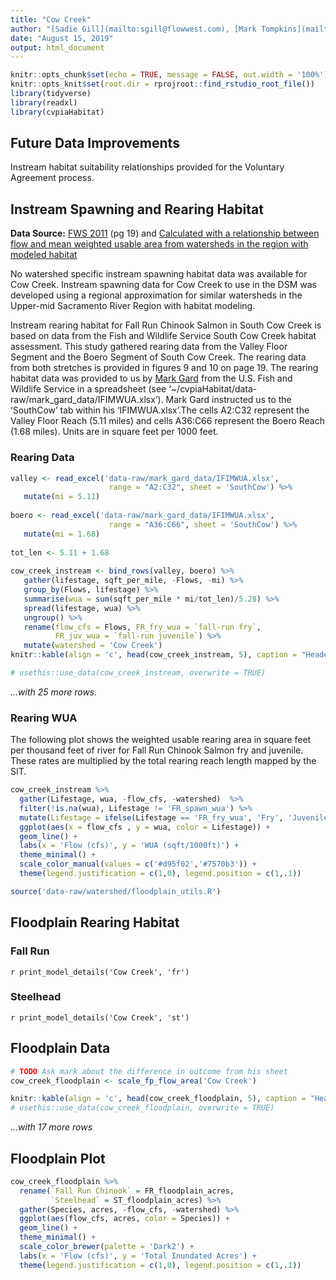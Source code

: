 ```yaml
---
title: "Cow Creek"
author: "[Sadie Gill](mailto:sgill@flowwest.com), [Mark Tompkins](mailto:mtompkins@flowwest.com), [Erin Cain](ecain@flowwest.com)"
date: "August 15, 2019"
output: html_document
---
```


```r
knitr::opts_chunk$set(echo = TRUE, message = FALSE, out.width = '100%')
knitr::opts_knit$set(root.dir = rprojroot::find_rstudio_root_file())
library(tidyverse)
library(readxl)
library(cvpiaHabitat)
```
## Future Data Improvements
Instream habitat suitability relationships provided for the Voluntary Agreement process.

## Instream Spawning and Rearing Habitat
**Data Source:** [FWS 2011](https://s3-us-west-2.amazonaws.com/cvpiahabitat-r-package/cvpia-sit-model-inputs/FWS2011_SouthCowrpt.pdf) (pg 19) and [Calculated with a relationship between flow and mean weighted usable area from watersheds in the region with modeled habitat](http://cvpia-habitat-docs-markdown.s3-website-us-west-2.amazonaws.com/watershed/Regional_Approximation.html)

No watershed specific instream spawning habitat data was available for Cow Creek. Instream spawning data for Cow Creek to use in the DSM was developed using a regional approximation for similar watersheds in the Upper-mid Sacramento River Region with habitat modeling.

Instream rearing habitat for Fall Run Chinook Salmon in South Cow Creek is based on data from the Fish and Wildlife Service South Cow Creek habitat assessment. This study gathered rearing data from the Valley Floor Segment and the Boero Segment of South Cow Creek. The rearing data from both stretches is provided in figures 9 and 10 on page 19. The rearing habitat data was provided to us by [Mark Gard](mailto:mark_gard@fws.gov) from the U.S. Fish and Wildlife Service in a spreadsheet (see '~/cvpiaHabitat/data-raw/mark_gard_data/IFIMWUA.xlsx'). Mark Gard instructed us to the 'SouthCow' tab within his 'IFIMWUA.xlsx'.The cells A2:C32 represent the Valley Floor Reach (5.11 miles) and cells A36:C66 represent the Boero Reach (1.68 miles). Units are in square feet per 1000 feet.

### Rearing Data
```r
valley <- read_excel('data-raw/mark_gard_data/IFIMWUA.xlsx', 
                      range = "A2:C32", sheet = 'SouthCow') %>% 
   mutate(mi = 5.11)
 
boero <- read_excel('data-raw/mark_gard_data/IFIMWUA.xlsx', 
                      range = "A36:C66", sheet = 'SouthCow') %>% 
   mutate(mi = 1.68)
 
tot_len <- 5.11 + 1.68
 
cow_creek_instream <- bind_rows(valley, boero) %>% 
   gather(lifestage, sqft_per_mile, -Flows, -mi) %>% 
   group_by(Flows, lifestage) %>% 
   summarise(wua = sum(sqft_per_mile * mi/tot_len)/5.28) %>% 
   spread(lifestage, wua) %>% 
   ungroup() %>% 
   rename(flow_cfs = Flows, FR_fry_wua = `fall-run fry`, 
          FR_juv_wua = `fall-run juvenile`) %>% 
   mutate(watershed = 'Cow Creek')
knitr::kable(align = 'c', head(cow_creek_instream, 5), caption = "Header Descriptions: flow_cfs = flow in cubic feet per second, FR_juv_wua = Fall Run Chinook Juvenile wua,  FR_fry_wua = Fall Run Chinook Fry wua")

# usethis::use_data(cow_creek_instream, overwrite = TRUE)
```

*...with 25 more rows.*

### Rearing WUA
The following plot shows the weighted usable rearing area in square feet per thousand feet of river for Fall Run Chinook Salmon fry and juvenile. These rates are multiplied by the total rearing reach length mapped by the SIT. 
``` r
cow_creek_instream %>% 
  gather(Lifestage, wua, -flow_cfs, -watershed)  %>% 
  filter(!is.na(wua), Lifestage != 'FR_spawn_wua') %>%
  mutate(Lifestage = ifelse(Lifestage == 'FR_fry_wua', 'Fry', 'Juvenile')) %>% 
  ggplot(aes(x = flow_cfs , y = wua, color = Lifestage)) +
  geom_line() +
  labs(x = 'Flow (cfs)', y = 'WUA (sqft/1000ft)') + 
  theme_minimal() + 
  scale_color_manual(values = c('#d95f02','#7570b3')) +
  theme(legend.justification = c(1,0), legend.position = c(1,.1))
```

```r
source('data-raw/watershed/floodplain_utils.R')
```

## Floodplain Rearing Habitat

### Fall Run
`r print_model_details('Cow Creek', 'fr')`

### Steelhead
`r print_model_details('Cow Creek', 'st')`


## Floodplain Data
```r
# TODO Ask mark about the difference in outcome from his sheet
cow_creek_floodplain <- scale_fp_flow_area('Cow Creek')

knitr::kable(align = 'c', head(cow_creek_floodplain, 5), caption = "Header Descriptions: flow_cfs = flow in cubic feet per second, FR_floodplain_acres = Fall Run Chinook floodplain acres, ST_floodplain_acres = Steelhead floodplain acres") 
# usethis::use_data(cow_creek_floodplain, overwrite = TRUE)
```

*...with 17 more rows*

## Floodplain Plot
```r
cow_creek_floodplain %>% 
  rename(`Fall Run Chinook` = FR_floodplain_acres,
         `Steelhead` = ST_floodplain_acres) %>% 
  gather(Species, acres, -flow_cfs, -watershed) %>% 
  ggplot(aes(flow_cfs, acres, color = Species)) +
  geom_line() +
  theme_minimal() +
  scale_color_brewer(palette = 'Dark2') +
  labs(x = 'Flow (cfs)', y = 'Total Inundated Acres') +
  theme(legend.justification = c(1,0), legend.position = c(1,.1))
```

